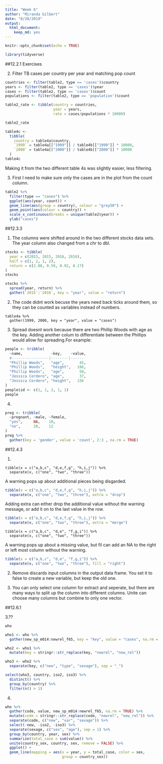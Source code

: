 ```yaml
---
title: "Week 6"
author: "Miranda Gilbert"
date: "8/20/2019"
output: 
  html_document: 
    keep_md: yes
---
```


```r
knitr::opts_chunk$set(echo = TRUE)
```

```r
library(tidyverse)
```

##12.2.1 Exercises

  2. Filter TB cases per country per year and matching pop count
  
```r
countries <- filter(table2, type == 'cases')$country
years <- filter(table2, type == 'cases')$year
cases <- filter(table2, type == 'cases')$count
populations <- filter(table2, type == 'population')$count

table2_rate <- tibble(country = countries,
                      year = years,
                      rate = cases/populations * 10000)

table2_rate

```

```r
table4c <-
  tibble(
    country = table4a$country,
    `1999` = table4a[["1999"]] / table4b[["1999"]] * 10000,
    `2000` = table4a[["2000"]] / table4b[["2000"]] * 10000
  )
table4c
```

Making it from the two different table 4s was slightly easier, less filtering.

  3. First I need to make sure only the cases are in the plot from the count column.
  
```r
table2 %>%
  filter(type == "cases") %>%
  ggplot(aes(year, count)) +
  geom_line(aes(group = country), colour = "grey50") +
  geom_point(aes(colour = country)) +
  scale_x_continuous(breaks = unique(table2$year)) +
  ylab("cases") 
```

##12.3.3

  1. The columns were shifted around in the two different stocks data sets. The year column also changed from a chr to dbl.
  
```r
stocks <- tibble(
  year = c(2015, 2015, 2016, 2016),
  half = c(1, 2, 1, 2),
  return = c(1.88, 0.59, 0.92, 0.17)
)
stocks
```
```r
stocks %>%
  spread(year, return) %>%
  gather(`2015`:`2016`, key = "year", value = "return")
```
  
  2. The code didnt work becuse the years need back ticks around them, so they can be counted as variables instead of numbers.
```
table4a %>% 
  gather(1999, 2000, key = "year", value = "cases")
```
3. Spread doesnt work because there are two Phillip Woods with age as the key. Adding another colum to differentiate between the Phillips would allow for spreading.For example:

```r
people <- tribble(
  ~name,             ~key,    ~value,
  #-----------------|--------|------
  "Phillip Woods",   "age",       45,
  "Phillip Woods",   "height",   186,
  "Phillip Woods",   "age",       50,
  "Jessica Cordero", "age",       37,
  "Jessica Cordero", "height",   156
)
people$id <- c(1, 1, 2, 1, 1)
people
```

  4. 
```r
preg <- tribble(
  ~pregnant, ~male, ~female,
  "yes",     NA,    10,
  "no",      20,    12
)
preg %>%
  gather(key = 'gender', value = 'count', 2:3 , na.rm = TRUE)
```

##12.4.3

  1. 
```
tibble(x = c("a,b,c", "d,e,f,g", "h,i,j")) %>%
  separate(x, c("one", "two", "three"))
```
A warning pops up about additional pieces being disgarded. 

```r
tibble(x = c("a,b,c", "d,e,f,g", "h,i,j")) %>%
  separate(x, c("one", "two", "three"), extra = "drop")
```
Adding extra can either drop the additional value without the warning message, or add it on to the last value in the row. 
```r
tibble(x = c("a,b,c", "d,e,f,g", "h,i,j")) %>%
  separate(x, c("one", "two", "three"), extra = "merge")
```

```
tibble(x = c("a,b,c", "d,e", "f,g,i")) %>%
  separate(x, c("one", "two", "three"))
```
A warning pops up about a missing value, but fil can add an NA to the right or left most column without the warning. 
```r
tibble(x = c("a,b,c", "d,e", "f,g,i")) %>%
  separate(x, c("one", "two", "three"), fill = "right")
```

  2. Remove discards input columns in the output data frame. You set it to false to create a new variable, but keep the old one. 
  
  3. You can only select one column for extract and seperate, but there are many ways to split up the column into different columns. Unite can choose many columns but combine to only one vector. 
  
##12.6.1

  3.??
  
```r
who 

who1 <- who %>% 
  gather(new_sp_m014:newrel_f65, key = "key", value = "cases", na.rm = TRUE)

who2 <- who1 %>% 
  mutate(key = stringr::str_replace(key, "newrel", "new_rel"))

who3 <- who2 %>% 
  separate(key, c("new", "type", "sexage"), sep = "_")

```
```r
select(who3, country, iso2, iso3) %>%
  distinct() %>%
  group_by(country) %>%
  filter(n() > 1)
```

  4. 
  
```r
who %>%
  gather(code, value, new_sp_m014:newrel_f65, na.rm = TRUE) %>% 
  mutate(code = stringr::str_replace(code, "newrel", "new_rel")) %>%
  separate(code, c("new", "var", "sexage")) %>% 
  select(-new, -iso2, -iso3) %>% 
  separate(sexage, c("sex", "age"), sep = 1) %>%
  group_by(country, year, sex) %>%
  summarize(total_case = sum(value)) %>%
  unite(country_sex, country, sex, remove = FALSE) %>%
  ggplot() +
  geom_line(mapping = aes(x = year, y = total_case, color = sex,
                          group = country_sex))
```









